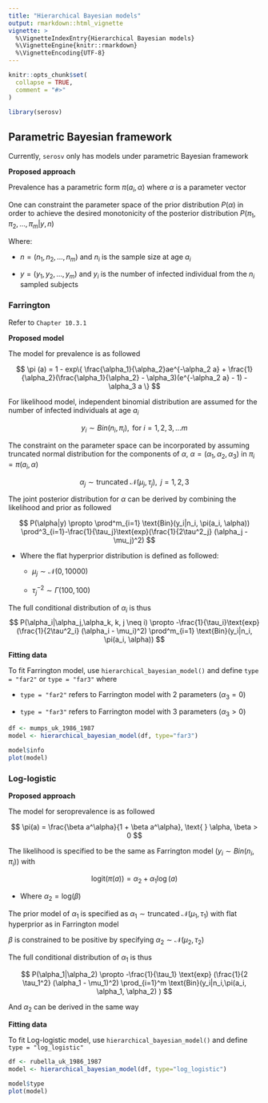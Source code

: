 ```yaml
---
title: "Hierarchical Bayesian models"
output: rmarkdown::html_vignette
vignette: >
  %\VignetteIndexEntry{Hierarchical Bayesian models}
  %\VignetteEngine{knitr::rmarkdown}
  %\VignetteEncoding{UTF-8}
---
```


```r
knitr::opts_chunk$set(
  collapse = TRUE,
  comment = "#>"
)
```

```r
library(serosv)
```

## Parametric Bayesian framework

Currently, `serosv` only has models under parametric Bayesian framework

**Proposed approach**

Prevalence has a parametric form $\pi(a_i, \alpha)$ where $\alpha$ is a parameter vector

One can constraint the parameter space of the prior distribution $P(\alpha)$ in order to achieve the desired monotonicity of the posterior distribution $P(\pi_1, \pi_2, ..., \pi_m|y,n)$

Where:

-   $n = (n_1, n_2, ..., n_m)$ and $n_i$ is the sample size at age $a_i$

<!-- -->

-   $y = (y_1, y_2, ..., y_m)$ and $y_i$ is the number of infected individual from the $n_i$ sampled subjects

### Farrington

Refer to `Chapter 10.3.1`

**Proposed model**

The model for prevalence is as followed

$$
\pi (a) = 1 - exp\{ \frac{\alpha_1}{\alpha_2}ae^{-\alpha_2 a} + \frac{1}{\alpha_2}(\frac{\alpha_1}{\alpha_2} - \alpha_3)(e^{-\alpha_2 a} - 1) -\alpha_3 a \}
$$

For likelihood model, independent binomial distribution are assumed for the number of infected individuals at age $a_i$

$$
y_i \sim Bin(n_i, \pi_i), \text{  for } i = 1,2,3,...m
$$

The constraint on the parameter space can be incorporated by assuming truncated normal distribution for the components of $\alpha$, $\alpha = (\alpha_1, \alpha_2, \alpha_3)$ in $\pi_i = \pi(a_i,\alpha)$

$$
\alpha_j \sim \text{truncated  } \mathcal{N}(\mu_j, \tau_j), \text{ } j = 1,2,3
$$

The joint posterior distribution for $\alpha$ can be derived by combining the likelihood and prior as followed

$$
P(\alpha|y) \propto \prod^m_{i=1} \text{Bin}(y_i|n_i, \pi(a_i, \alpha)) \prod^3_{i=1}-\frac{1}{\tau_j}\text{exp}(\frac{1}{2\tau^2_j} (\alpha_j - \mu_j)^2)
$$

-   Where the flat hyperprior distribution is defined as followed:

    -   $\mu_j \sim \mathcal{N}(0, 10000)$

    -   $\tau^{-2}_j \sim \Gamma(100,100)$

The full conditional distribution of $\alpha_i$ is thus $$
P(\alpha_i|\alpha_j,\alpha_k, k, j \neq i) \propto  -\frac{1}{\tau_i}\text{exp}(\frac{1}{2\tau^2_i} (\alpha_i - \mu_i)^2) \prod^m_{i=1} \text{Bin}(y_i|n_i, \pi(a_i, \alpha))
$$

**Fitting data**

To fit Farrington model, use `hierarchical_bayesian_model()` and define `type = "far2"` or `type = "far3"` where

-   `type = "far2"` refers to Farrington model with 2 parameters ($\alpha_3 = 0$)

-   `type = "far3"` refers to Farrington model with 3 parameters ($\alpha_3 > 0$)

```r
df <- mumps_uk_1986_1987
model <- hierarchical_bayesian_model(df, type="far3")

model$info
plot(model)
```

### Log-logistic

**Proposed approach**

The model for seroprevalence is as followed

$$
\pi(a) = \frac{\beta a^\alpha}{1 + \beta a^\alpha}, \text{ } \alpha, \beta > 0
$$

The likelihood is specified to be the same as Farrington model ($y_i \sim Bin(n_i, \pi_i)$) with

$$
\text{logit}(\pi(a)) = \alpha_2 + \alpha_1\log(a)
$$

-   Where $\alpha_2 = \text{log}(\beta)$

The prior model of $\alpha_1$ is specified as $\alpha_1 \sim \text{truncated  } \mathcal{N}(\mu_1, \tau_1)$ with flat hyperprior as in Farrington model

$\beta$ is constrained to be positive by specifying $\alpha_2 \sim \mathcal{N}(\mu_2, \tau_2)$

The full conditional distribution of $\alpha_1$ is thus

$$
P(\alpha_1|\alpha_2) \propto -\frac{1}{\tau_1} \text{exp} (\frac{1}{2 \tau_1^2} (\alpha_1 - \mu_1)^2)
\prod_{i=1}^m \text{Bin}(y_i|n_i,\pi(a_i, \alpha_1, \alpha_2) )
$$

And $\alpha_2$ can be derived in the same way

**Fitting data**

To fit Log-logistic model, use `hierarchical_bayesian_model()` and define `type = "log_logistic"`

```r
df <- rubella_uk_1986_1987
model <- hierarchical_bayesian_model(df, type="log_logistic")

model$type
plot(model)
```

